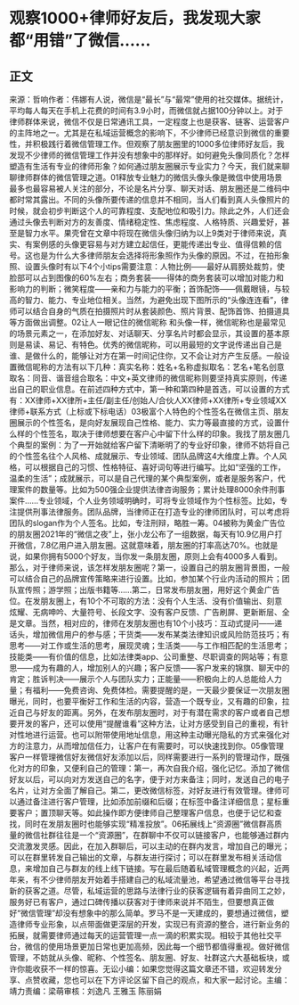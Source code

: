 # 观察1000+律师好友后，我发现大家都“用错”了微信……
## 正文
来源：哲响作者：伟娜有人说，微信是“最长”与“最常”使用的社交媒体。据统计，平均每人每天在手机上花费的时间有3.9小时，而微信就占据100分钟以上。对于律师群体来说，微信不仅是日常通讯工具，一定程度上也是获客、链客、运营客户的主阵地之一。尤其是在私域运营概念的影响下，不少律师已经意识到微信的重要性，并积极践行着微信管理工作。但观察了朋友圈里的1000多位律师好友后，我发现不少律师的微信管理工作并没有想象中的那样好。如何避免头像同质化？怎样塑造有生活有专业的律师形象？如何通过朋友圈展示专业实力？今天，我们就来聊聊律师群体的微信管理之道。01释放专业魅力的微信头像头像是微信中使用场景最多也最容易被人关注的部分，不论是名片分享、聊天对话、朋友圈还是二维码中都时常其露出。不同的头像所要传递的信息并不相同，当人们看到真人头像照片的时候，就会初步判断这个人的可靠程度、支配地位和吸引力。除此之外，人们还会通过头像去判断对方的友善度、情绪稳定性、焦虑程度、人格特质、兴趣爱好，甚至是智力水平。果壳曾在文章中将现在微信头像归纳为以上9类对于律师来说，真实、有案例感的头像更容易与对方建立起信任，更能传递出专业、值得信赖的信号。这也是为什么大多律师朋友会选择将形象照作为头像的原因。不过，在拍形象照、设置头像时有以下4个小tips需要注意：人物比例——最好从肩膀处裁剪，使脸部可以占到图像的60%左右；商务套装——得体的商务套装可以增加对能力和影响力的判断；微笑程度——亲和力与能力的平衡；首饰配饰——佩戴眼镜，与较高的智力、能力、专业地位相关。当然，为避免出现下图所示的“头像连连看”，律师可以结合自身的气质在拍摄照片时从套装颜色、照片背景、配饰首饰、拍摄道具等方面做出调整。02让人一眼记住的微信昵称  和头像一样，微信昵称也是最常见的场景元素之一，在添加好友、对话聊天、分享名片时都会显示，其设置的基本原则是易读、易记、有特色。优秀的微信昵称，可以用最短的文字说传递出自己是谁、是做什么的，能够让对方在第一时间记住你，又不会让对方产生反感。一般设置微信昵称的方法有以下几种：真实名称：姓名+名称虚拟取名：艺名+笔名创意取名：同音、谐音组合取名：中文+英文律师的微信昵称则要坚持真实原则，传递出自己的职业信息。在前述四种方式中，第一种和第四种是首选，可以设置的方式有：XX律师+XX律所+主任/副主任/创始人/合伙人XX律师+XX律所+专业领域XX律师+联系方式（上标或下标电话）03极富个人特色的个性签名在微信主页、朋友圈展示的个性签名，是向好友展现自己性格、能力、实力等最直接的方式，设置什么样的个性签名，取决于律师想要在客户心中留下什么样的印象。我找了朋友圈几个典型的案例：为了一开始就给客户留下清晰明了的专业好印象，律师不妨将自己的个性签名往个人风格、成就展示、专业领域、团队品牌这4大维度上靠。个人风格，可以根据自己的习惯、性格特征、喜好词句等进行编写。比如“坚强的工作，温柔的生活”；成就展示，可以是自己代理的某个典型案例，或者是服务客户，代理案件的数量等。比如为500强企业提供法律咨询服务；累计处理8000余件刑事案件……专业领域，个人业务领域明确时，可将专业领域作为个性标签。比如，专注提供刑事法律服务。团队品牌，当律师正在打造专业的律师团队时，可以考虑将团队的slogan作为个人签名。比如，专注刑辩，略胜一筹。04被称为黄金广告位的朋友圈2021年的“微信之夜”上，张小龙公布了一组数据，每天有10.9亿用户打开微信，7.8亿用户进入朋友圈。这就意味着，朋友圈的打率高达70%。也就是说，如果你拥有5000个好友，当你发一条朋友圈，原则上会有4000多人看到。那么，对于律师来说，该怎样发朋友圈呢？第一，设置自己的朋友圈背景图，一般可以结合自己的品牌宣传策略来进行设置。比如，参加某个行业内活动的照片；团队宣传照；游学照；出版书籍等……第二，日常发布朋友圈，用好这个黄金广告位。在发朋友圈上，有10个不可取的方法：没有个人生活、没有价值输出、刻意炫耀、无病呻吟、大量符号、长段文字、没有客户反馈、广告刷屏、更新断层、全是文章。当然，相对应的，律师在发朋友圈也有10个小技巧：互动式提问——递话头，增加微信用户的参与感；干货类——发布某类法律知识或风险防范技巧；有思考——对工作或生活的思考，展现灵魂；生活类——与工作相匹配的生活思考；技能类——有价值的信息，比如法律类app、公司重整、尽职调查的网站等；有意思——成为有趣的人，增加别人的兴趣；客户反馈——客户发来的锦旗、聊天中的肯定；胜诉判决——展示个人与团队实力；正能量——积极向上的人总能给人力量；有福利——免费咨询、免费体检。需要提醒的是，一天最少要保证一次朋友圈曝光，同时，也要平衡好工作和生活的内容，营造一个既专业，又有趣的印象，拉近自己与好友的距离。另外，在发布朋友圈时，对于有潜在需求的客户或者自己想要开发的客户，还可以使用“提醒谁看”这种方法，让对方感受到自己的重视，有针对性地进行运营。也可以附带使用地址信息，用这种主动曝光隐私的方式来强化对方的注意力，从而增加信任力，让客户在有需要时，可以快速找到你。05像管理客户一样管理微信好友微信好友添加以后，同样需要进行一系列的管理动作，既强化对方的印象，又便利自己的管理：第一，再次自我介绍，强化记忆。添加了微信好友以后，可以向对方发送自己的名字，便于对方来备注；同时，发送自己的电子名片，让对方全面了解自己。第二，更改微信标签，对好友进行有效管理。律师可以通过备注进行客户管理，比如添加前缀和后缀；在标签中备注详细信息；星标重要客户；置顶聊天等。如此操作即方便律师自己整理客户信息，也便于记忆和查找，同时在发朋友圈时也能够实现“精准投放”。06拓展线上“资源圈”微信群高质量的微信社群往往是一个“资源圈”，在群聊中不仅可以链接客户，也能够通过群内交流激发灵感。因此，在加入群聊后，可以主动的在群内发言，增加自己的曝光；可以在群里转发自己输出的文章，与群友进行探讨；可以在群里发布相关活动信息，来增加自己与群友的线上线下链接。写在最后随着私域管理概念的兴起，近两年来，有不少律师朋友开始着手搭建自己的私域流量池，希望通过微信等平台寻找新的获客之道。尽管，私域运营的思路与法律行业的获客逻辑有着异曲同工之妙，服务好已有客户，通过口碑传播以获客对于律师来说并不陌生，但要想真正做好“微信管理”却没有想象中的那么简单。罗马不是一天建成的，要想通过微信，塑造律师专业形象，以点带面做更深层的开发，实现已有资源的整合，进行新业务的拓展，就需要律师通过每天的运营管理一点一滴的积累实现。相较于其他社交平台，微信的使用场景更加日常也更加高频，因此每一个细节都值得重视。做好微信管理，不妨就从头像、昵称、个性签名、朋友圈、好友、社群这六大基础板块，或许你能收获不一样的惊喜。无讼小编：如果您觉得这篇文章还不错，欢迎转发分享、点赞收藏，您也可以在下方评论区留下自己的观点，和大家一起讨论。主编：靖力责编：梁萌审核：刘逸凡 王雅玉 陈丽娟